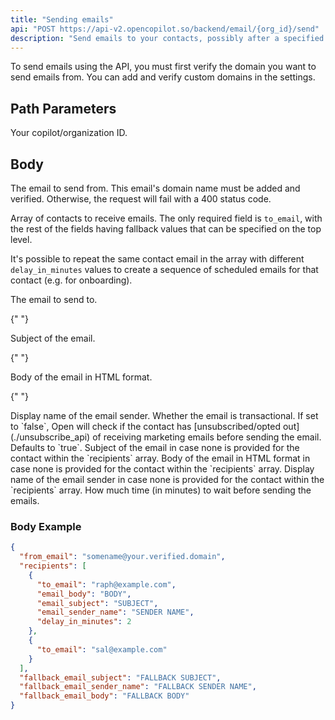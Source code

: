 ```yaml
---
title: "Sending emails"
api: "POST https://api-v2.opencopilot.so/backend/email/{org_id}/send"
description: "Send emails to your contacts, possibly after a specified time delay."
---
```


<Note>
  To send emails using the API, you must first verify the domain you want to
  send emails from. You can add and verify custom domains in the settings.
</Note>

## Path Parameters

<ParamField path="orgId" type="string" required>
  Your copilot/organization ID.
</ParamField>

## Body

<ParamField body="from_email" type="string" required>
  The email to send from. This email's domain name must be added and verified.
  Otherwise, the request will fail with a 400 status code.
</ParamField>

<ParamField body="recipients" type="array" required>

Array of contacts to receive emails. The only required field is `to_email`, with the rest of the fields having fallback values that can be specified on the top level.

It's possible to repeat the same contact email in the array with different `delay_in_minutes` values to create a sequence of scheduled emails for that contact (e.g. for onboarding).

<Expandable title="recipients">
<ParamField body="to_email" type="string" required>
  The email to send to.
</ParamField>

{" "}

<ParamField body="email_subject" type="string">
  Subject of the email.
</ParamField>

{" "}

<ParamField body="email_body" type="string">
  Body of the email in HTML format.
</ParamField>

{" "}

<ParamField body="email_sender_name" type="string">
  Display name of the email sender.
</ParamField>

<ParamField body="email_is_transactional" type="boolean">
  Whether the email is transactional. If set to `false`, Open will check if the
  contact has [unsubscribed/opted out](./unsubscribe_api) of receiving marketing
  emails before sending the email. Defaults to `true`.
</ParamField>

</Expandable>
</ParamField>

<ParamField body="fallback_email_subject" type="string">
  Subject of the email in case none is provided for the contact within the
  `recipients` array.
</ParamField>

<ParamField body="fallback_email_body" type="string">
  Body of the email in HTML format in case none is provided for the contact
  within the `recipients` array.
</ParamField>

<ParamField body="fallback_email_sender_name" type="string">
  Display name of the email sender in case none is provided for the contact
  within the `recipients` array.
</ParamField>

<ParamField body="delay_in_minutes" type="string">
  How much time (in minutes) to wait before sending the emails.
</ParamField>

### Body Example

```json
{
  "from_email": "somename@your.verified.domain",
  "recipients": [
    {
      "to_email": "raph@example.com",
      "email_body": "BODY",
      "email_subject": "SUBJECT",
      "email_sender_name": "SENDER NAME",
      "delay_in_minutes": 2
    },
    {
      "to_email": "sal@example.com"
    }
  ],
  "fallback_email_subject": "FALLBACK SUBJECT",
  "fallback_email_sender_name": "FALLBACK SENDER NAME",
  "fallback_email_body": "FALLBACK BODY"
}
```
